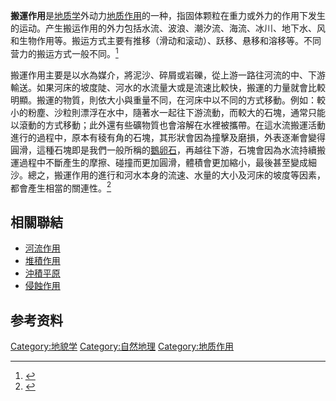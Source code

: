 {{河流系列模板}}

'''搬運作用'''是[[地质学|地质学]]外动力[[地质作用|地质作用]]的一种，指固体颗粒在重力或外力的作用下发生的运动。产生搬运作用的外力包括水流、波浪、潮汐流、海流、冰川、地下水、风和生物作用等。搬运方式主要有推移（滑动和滚动）、跃移、悬移和溶移等。不同营力的搬运方式一般不同。<ref>{{Cite web|title=搬运作用|url=http://h.bkzx.cn/item/192502|accessdate=2020-10-03|author=尤联元|date=|format=|work=《[[中国大百科全书|中国大百科全书]]》（第二版）|publisher=中国大百科全书出版社|language=zh-cn}}</ref>

搬運作用主要是以水為媒介，將泥沙、碎屑或岩礫，從上游一路往河流的中、下游輸送。如果河床的坡度陡、河水的水流量大或是流速比較快，搬運的力量就會比較明顯。搬運的物質，則依大小與重量不同，在河床中以不同的方式移動。例如：較小的粉塵、沙粒則漂浮在水中，隨著水一起往下游流動，而較大的石塊，通常只能以滾動的方式移動；此外還有些礦物質也會溶解在水裡被攜帶。在這水流搬運活動進行的過程中，原本有稜有角的石塊，其形狀會因為撞擊及磨損，外表逐漸會變得圓滑，這種石塊即是我們一般所稱的[[鵝卵石|鵝卵石]]，再越往下游，石塊會因為水流持續搬運過程中不斷產生的摩擦、碰撞而更加圓滑，體積會更加縮小，最後甚至變成細沙。總之，搬運作用的進行和河水本身的流速、水量的大小及河床的坡度等因素，都會產生相當的關連性。<ref>{{Cite web|title=河流的搬運作用與沉積作用|url=https://highscope.ch.ntu.edu.tw/wordpress/?p=38951|accessdate=2020-10-03|author=張亞君 劉德慶|date=2011-09-01|format=|publisher=|language=zh-tw|archive-date=2012-01-03|archive-url=https://web.archive.org/web/20120103043309/http://highscope.ch.ntu.edu.tw/wordpress/?p=38951|dead-url=no}}</ref>
== 相關聯結 ==
* [[河流作用|河流作用]]
* [[堆積作用|堆積作用]]
* [[沖積平原|沖積平原]]
* [[侵蝕作用|侵蝕作用]]

== 参考资料 ==
<references />
{{地质小作品}}
[[Category:地貌学|Category:地貌学]]
[[Category:自然地理|Category:自然地理]]
[[Category:地质作用|Category:地质作用]]